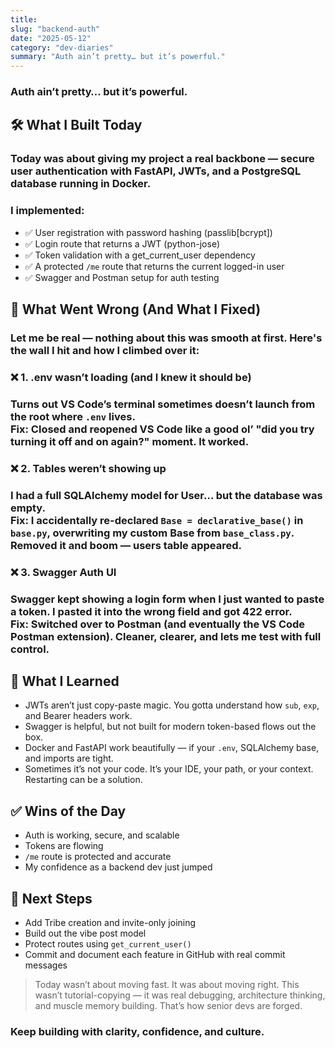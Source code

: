 ```yaml
---
title: 
slug: "backend-auth"
date: "2025-05-12"
category: "dev-diaries"
summary: "Auth ain’t pretty… but it’s powerful."
---
```


<h3 className="text-lg italic text-center mb-12">
  Auth ain’t pretty… but it’s powerful.
</h3>

<h2 className="text-2xl font-bold mb-4">🛠️ What I Built Today</h2>
<h3 className="text-lg mb-8">
  Today was about giving my project a real backbone — secure user authentication
  with FastAPI, JWTs, and a PostgreSQL database running in Docker.
</h3>
<h3 className="text-lg mb-8">I implemented:</h3>
<ul className="list-disc list-inside text-lg mb-8">
  <li>✅ User registration with password hashing (passlib[bcrypt])</li>
  <li>✅ Login route that returns a JWT (python-jose)</li>
  <li>✅ Token validation with a get_current_user dependency</li>
  <li>✅ A protected <code className="bg-gray-200 px-1">/me</code> route that returns the current logged-in user</li>
  <li>✅ Swagger and Postman setup for auth testing</li>
</ul>

<h2 className="text-2xl font-bold mb-4">
  🧱 What Went Wrong (And What I Fixed)
</h2>
<h3 className="text-lg mb-8">
  Let me be real — nothing about this was smooth at first. Here's the wall I hit
  and how I climbed over it:
</h3>

<h3 className="text-lg mb-2 font-semibold">
  ❌ 1. .env wasn’t loading (and I knew it should be)
</h3>
<h3 className="text-lg mb-4">
  Turns out VS Code’s terminal sometimes doesn’t launch from the root where
  <code>.env</code> lives. <br />
  <strong>Fix:</strong> Closed and reopened VS Code like a good ol’ "did you try
  turning it off and on again?" moment. It worked.
</h3>

<h3 className="text-lg mb-2 font-semibold">
    ❌ 2. Tables weren’t showing up
</h3>
<h3 className="text-lg mb-4">
  I had a full SQLAlchemy model for User… but the database was empty. <br />
  <strong>Fix:</strong> I accidentally re-declared
  <code>Base = declarative_base()</code> in <code>base.py</code>, overwriting my
  custom Base from <code>base_class.py</code>. Removed it and boom — users table
  appeared.
</h3>

<h3 className="text-lg mb-2 font-semibold">
  ❌ 3. Swagger Auth UI
</h3>
<h3 className="text-lg mb-4">
  Swagger kept showing a login form when I just wanted to paste a token. I
  pasted it into the wrong field and got 422 error. <br />
  <strong>Fix:</strong> Switched over to Postman (and eventually the VS Code
  Postman extension). Cleaner, clearer, and lets me test with full control.
</h3>

<h2 className="text-2xl font-bold mb-4">🧠 What I Learned</h2>
<ul className="list-disc list-inside text-lg mb-8">
  <li>JWTs aren’t just copy-paste magic. You gotta understand how <code>sub</code>, <code>exp</code>, and Bearer headers work.</li>
  <li>Swagger is helpful, but not built for modern token-based flows out the box.</li>
  <li>Docker and FastAPI work beautifully — if your <code>.env</code>, SQLAlchemy base, and imports are tight.</li>
  <li>Sometimes it’s not your code. It’s your IDE, your path, or your context. Restarting can be a solution.</li>
</ul>

<h2 className="text-2xl font-bold mb-4">✅ Wins of the Day</h2>
<ul className="list-disc list-inside text-lg mb-8">
  <li>Auth is working, secure, and scalable</li>
  <li>Tokens are flowing</li>
  <li><code>/me</code> route is protected and accurate</li>
  <li>My confidence as a backend dev just jumped</li>
</ul>

<h2 className="text-2xl font-bold mb-4">🚀 Next Steps</h2>
<ul className="list-disc list-inside text-lg mb-8">
  <li>Add Tribe creation and invite-only joining</li>
  <li>Build out the vibe post model</li>
  <li>Protect routes using <code>get_current_user()</code></li>
  <li>Commit and document each feature in GitHub with real commit messages</li>
</ul>

<blockquote className="border-l-4 border-emerald-600 pl-4 italic text-xl mb-12">
  Today wasn’t about moving fast. It was about moving right. This wasn’t
  tutorial-copying — it was real debugging, architecture thinking, and muscle
  memory building. That’s how senior devs are forged.
</blockquote>

<h3 className="text-center text-md text-gray-700 mt-16">
  Keep building with clarity, confidence, and culture.
</h3>